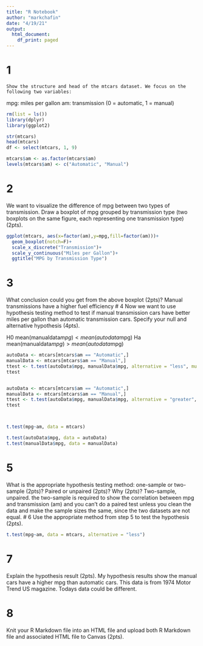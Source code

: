 ```yaml
---
title: "R Notebook"
author: "markchafin"
date: "4/19/21"
output:
  html_document:
    df_print: paged
---
```


# 1
    Show the structure and head of the mtcars dataset. We focus on the following two variables:
mpg: miles per gallon
am: transmission (0 = automatic, 1 = manual)
```r
rm(list = ls())
library(dplyr)
library(ggplot2)

str(mtcars)
head(mtcars)
df <- select(mtcars, 1, 9)

mtcars$am <- as.factor(mtcars$am)
levels(mtcars$am) <- c("Automatic", "Manual")
```

# 2
We want to visualize the difference of mpg between two types of transmission. Draw a boxplot of mpg grouped by transmission type (two boxplots on the same figure, each representing one transmission type) (2pts).
```r

ggplot(mtcars, aes(x=factor(am),y=mpg,fill=factor(am)))+
  geom_boxplot(notch=F)+
  scale_x_discrete("Transmission")+
  scale_y_continuous("Miles per Gallon")+
  ggtitle("MPG by Transmission Type")
```
# 3
What conclusion could you get from the above boxplot (2pts)?
Manual transmissions have a higher fuel efficiency
# 4
Now we want to use hypothesis testing method to test if manual transmission cars have better miles per gallon than automatic transmission cars. Specify your null and alternative hypothesis (4pts).

H0 mean(manualdata$mpg) < mean(autodata$mpg) 
Ha mean(manualdata$mpg) > mean(autodata$mpg) 

```r
autoData <- mtcars[mtcars$am == "Automatic",]
manualData <- mtcars[mtcars$am == "Manual",]
ttest <- t.test(autoData$mpg, manualData$mpg, alternative = "less", mu = 0)
ttest


autoData <- mtcars[mtcars$am == "Automatic",]
manualData <- mtcars[mtcars$am == "Manual",]
ttest <- t.test(autoData$mpg, manualData$mpg, alternative = "greater", mu = 0)
ttest



t.test(mpg~am, data = mtcars)

t.test(autoData$mpg, data = autoData)
t.test(manualData$mpg, data = manualData)


```
# 5
What is the appropriate hypothesis testing method: one-sample or two-sample (2pts)? Paired or unpaired (2pts)? Why (2pts)? Two-sample, unpaired. the two-sample is required to show the correlation between mpg and transmission (am) and you can't do a paired test unless you clean the data and make the sample sizes the same, since the two datasets are not equal.
# 6
Use the appropriate method from step 5 to test the hypothesis (2pts).
```r
t.test(mpg~am, data = mtcars, alternative = "less")
```

# 7
Explain the hypothesis result (2pts).
My hypothesis results show the manual cars have a higher mpg than automatic cars. This data is from 1974 Motor Trend US magazine. Todays data could be different.

# 8
Knit your R Markdown file into an HTML file and upload both R Markdown file and associated HTML file to Canvas (2pts).